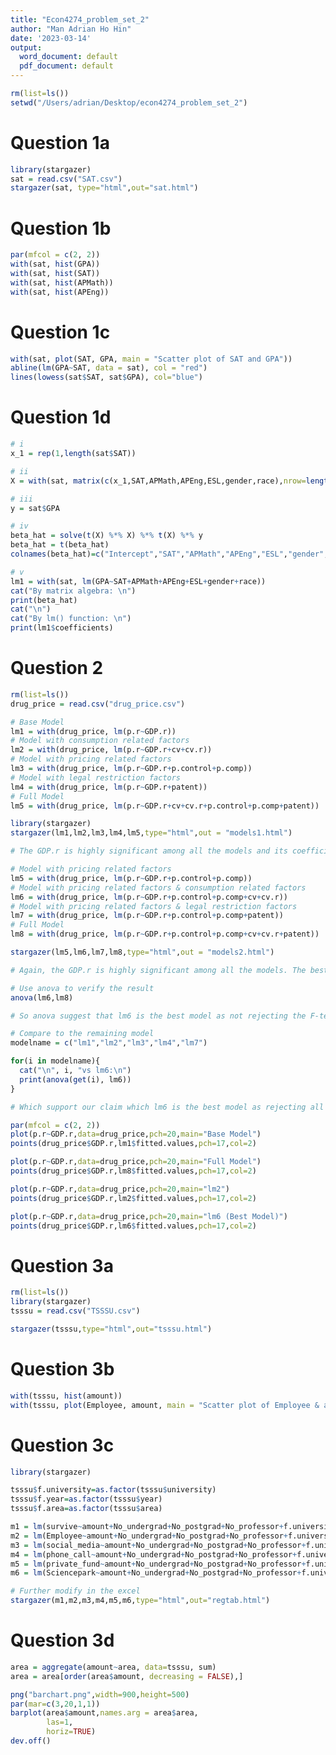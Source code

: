 ```yaml
---
title: "Econ4274_problem_set_2"
author: "Man Adrian Ho Hin"
date: '2023-03-14'
output:
  word_document: default
  pdf_document: default
---
```


```r
rm(list=ls())
setwd("/Users/adrian/Desktop/econ4274_problem_set_2")
```

# Question 1a
```r
library(stargazer)
sat = read.csv("SAT.csv")
stargazer(sat, type="html",out="sat.html")
```

# Question 1b
```r
par(mfcol = c(2, 2))
with(sat, hist(GPA))
with(sat, hist(SAT))
with(sat, hist(APMath))
with(sat, hist(APEng))
```

# Question 1c
```r
with(sat, plot(SAT, GPA, main = "Scatter plot of SAT and GPA"))
abline(lm(GPA~SAT, data = sat), col = "red")
lines(lowess(sat$SAT, sat$GPA), col="blue")
```

# Question 1d
```r
# i
x_1 = rep(1,length(sat$SAT))

# ii 
X = with(sat, matrix(c(x_1,SAT,APMath,APEng,ESL,gender,race),nrow=length(SAT)))

# iii
y = sat$GPA

# iv
beta_hat = solve(t(X) %*% X) %*% t(X) %*% y
beta_hat = t(beta_hat)
colnames(beta_hat)=c("Intercept","SAT","APMath","APEng","ESL","gender","race")

# v 
lm1 = with(sat, lm(GPA~SAT+APMath+APEng+ESL+gender+race))
cat("By matrix algebra: \n")
print(beta_hat)
cat("\n")
cat("By lm() function: \n")
print(lm1$coefficients)
```

# Question 2
```r
rm(list=ls())
drug_price = read.csv("drug_price.csv")

# Base Model
lm1 = with(drug_price, lm(p.r~GDP.r))
# Model with consumption related factors
lm2 = with(drug_price, lm(p.r~GDP.r+cv+cv.r))
# Model with pricing related factors
lm3 = with(drug_price, lm(p.r~GDP.r+p.control+p.comp))
# Model with legal restriction factors
lm4 = with(drug_price, lm(p.r~GDP.r+patent))
# Full Model
lm5 = with(drug_price, lm(p.r~GDP.r+cv+cv.r+p.control+p.comp+patent))

library(stargazer)
stargazer(lm1,lm2,lm3,lm4,lm5,type="html",out = "models1.html")

# The GDP.r is highly significant among all the models and its coefficient values having some level of variations, therefore we may compare the adjusted r^2 for the model improvement. The full model has the highest r^2 and the model with pricing factor has the 2nd highest r^2

# Model with pricing related factors
lm5 = with(drug_price, lm(p.r~GDP.r+p.control+p.comp))
# Model with pricing related factors & consumption related factors
lm6 = with(drug_price, lm(p.r~GDP.r+p.control+p.comp+cv+cv.r))
# Model with pricing related factors & legal restriction factors
lm7 = with(drug_price, lm(p.r~GDP.r+p.control+p.comp+patent))
# Full Model
lm8 = with(drug_price, lm(p.r~GDP.r+p.control+p.comp+cv+cv.r+patent))

stargazer(lm5,lm6,lm7,lm8,type="html",out = "models2.html")

# Again, the GDP.r is highly significant among all the models. The best model seems to be either lm6 or the full model, although they has higher standard error in GDP.r coefficient, they has the highest 2 r^2 value.

# Use anova to verify the result
anova(lm6,lm8)

# So anova suggest that lm6 is the best model as not rejecting the F-test, which implies that including the patent variable cannot create significant difference.

# Compare to the remaining model
modelname = c("lm1","lm2","lm3","lm4","lm7")

for(i in modelname){
  cat("\n", i, "vs lm6:\n")
  print(anova(get(i), lm6))
}

# Which support our claim which lm6 is the best model as rejecting all the F-test above.

par(mfcol = c(2, 2))
plot(p.r~GDP.r,data=drug_price,pch=20,main="Base Model")
points(drug_price$GDP.r,lm1$fitted.values,pch=17,col=2)

plot(p.r~GDP.r,data=drug_price,pch=20,main="Full Model")
points(drug_price$GDP.r,lm8$fitted.values,pch=17,col=2)

plot(p.r~GDP.r,data=drug_price,pch=20,main="lm2")
points(drug_price$GDP.r,lm2$fitted.values,pch=17,col=2)

plot(p.r~GDP.r,data=drug_price,pch=20,main="lm6 (Best Model)")
points(drug_price$GDP.r,lm6$fitted.values,pch=17,col=2)
```

# Question 3a
```r
rm(list=ls())
library(stargazer)
tsssu = read.csv("TSSSU.csv")

stargazer(tsssu,type="html",out="tsssu.html")
```

# Question 3b
```r
with(tsssu, hist(amount))
with(tsssu, plot(Employee, amount, main = "Scatter plot of Employee & amount"))
```

# Question 3c
```r
library(stargazer)

tsssu$f.university=as.factor(tsssu$university)
tsssu$f.year=as.factor(tsssu$year)
tsssu$f.area=as.factor(tsssu$area)

m1 = lm(survive~amount+No_undergrad+No_postgrad+No_professor+f.university+f.year+f.area,data = tsssu)
m2 = lm(Employee~amount+No_undergrad+No_postgrad+No_professor+f.university+f.year+f.area,data = tsssu)
m3 = lm(social_media~amount+No_undergrad+No_postgrad+No_professor+f.university+f.year+f.area,data = tsssu)
m4 = lm(phone_call~amount+No_undergrad+No_postgrad+No_professor+f.university+f.year+f.area,data = tsssu)
m5 = lm(private_fund~amount+No_undergrad+No_postgrad+No_professor+f.university+f.year+f.area,data = tsssu)
m6 = lm(Sciencepark~amount+No_undergrad+No_postgrad+No_professor+f.university+f.year+f.area,data = tsssu)

# Further modify in the excel
stargazer(m1,m2,m3,m4,m5,m6,type="html",out="regtab.html")
```

# Question 3d
```r
area = aggregate(amount~area, data=tsssu, sum)
area = area[order(area$amount, decreasing = FALSE),]

png("barchart.png",width=900,height=500)
par(mar=c(3,20,1,1)) 
barplot(area$amount,names.arg = area$area, 
        las=1,
        horiz=TRUE)
dev.off()
```





